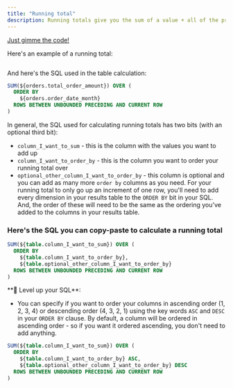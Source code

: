 ```yaml
---
title: "Running total"
description: Running totals give you the sum of a value + all of the previous values in that column.
---
```



[Just gimme the code! <Icon icon="bug" iconType="solid"/>](#heres-the-sql-you-can-copy-paste-to-calculate-a-running-total)

Here's an example of a running total:

<Frame>
  <img src="/images/guides/table-calculations/table-calculation-sql-templates/running-total-3d2fba5e8104a413e6d99545c75ee4d1.jpg" alt=""/>
</Frame>


And here's the SQL used in the table calculation:

```sql
SUM(${orders.total_order_amount}) OVER (
  ORDER BY
    ${orders.order_date_month}
  ROWS BETWEEN UNBOUNDED PRECEDING AND CURRENT ROW
)
```

In general, the SQL used for calculating running totals has two bits (with an optional third bit):

* `column_I_want_to_sum` \- this is the column with the values you want to add up
* `column_I_want_to_order_by` \- this is the column you want to order your running total over
* `optional_other_column_I_want_to_order_by` \- this column is optional and you can add as many more `order by` columns as you need. For your running total to only go up an increment of one row, you'll need to add every dimension in your results table to the `ORDER BY` bit in your SQL. And, the order of these will need to be the same as the ordering you've added to the columns in your results table.

### Here's the SQL you can copy-paste to calculate a running total

```sql
SUM(${table.column_I_want_to_sum}) OVER (
  ORDER BY
    ${table.column_I_want_to_order_by},
    ${table.optional_other_column_I_want_to_order_by}
  ROWS BETWEEN UNBOUNDED PRECEDING AND CURRENT ROW
)
```


<Info>
**💎 Level up your SQL**:

* You can specify if you want to order your columns in ascending order (1, 2, 3, 4) or descending order (4, 3, 2, 1) using the key words `ASC` and `DESC` in your `ORDER BY` clause. By default, a column will be ordered in ascending order - so if you want it ordered ascending, you don't need to add anything.

```sql
SUM(${table.column_I_want_to_sum}) OVER (
  ORDER BY
    ${table.column_I_want_to_order_by} ASC,
    ${table.optional_other_column_I_want_to_order_by} DESC
  ROWS BETWEEN UNBOUNDED PRECEDING AND CURRENT ROW
)

```
</Info>
